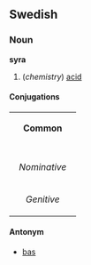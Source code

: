 ==Swedish==
===Noun===
'''syra'''
#(''chemistry'') [[acid]]

====Conjugations====
{| border=1 cellspacing=0 
| bgcolor=#FFFFF0 colspan=5 align=center | '''Common''' 
|- 
|- bgcolor=#FFFFF0 align=center 
! rowspan=2 | 
| colspan=2 width=105 | ''Singular'' 
| colspan=2 | ''Plural'' 
|- bgcolor=#FFFFF0 align=center 
| width=105 | ''Indefinite'' 
| width=105 | ''Definite'' 
| width=105 | ''Indefinite'' 
|  width=105 | ''Definite'' 
|- align=center 
| width=105 bgcolor=#FFFFF0 | ''Nominative'' 
| [[syra]] 
| [[syran]] 
| [[syror]] 
| [[syrorna]] 
|- align=center 
| width=105 bgcolor=#FFFFF0 | ''Genitive'' 
| [[syras]] 
| [[syrans]] 
| [[syrors]] 
| [[syrornas]] 
|} 

====Antonym====
*[[bas]]